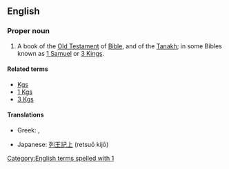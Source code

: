 ==English==
{{book of the Bible|Books of Kings}}

===Proper noun===
{{en-proper-noun}}
# {{biblical}}  A book of the [[Old Testament]] of [[Bible]], and of the [[Tanakh]]; in some Bibles known as [[1 Samuel]] or [[3 Kings]].

====Related terms====
*[[Kgs]]
*[[1 Kgs]]
*[[3 Kgs]]

====Translations====
{{trans-top|book of the Bible}}
*Greek: {{t|el|Α' Βασιλειών||tr=A' Vasileión}}, {{t|el|Βασιλείς Α'||tr=Vasileís A'}}
{{trans-mid}}
*Japanese: [[列王記上]] (retsuō kijō)
{{trans-bottom}}

[[Category:English terms spelled with 1]]